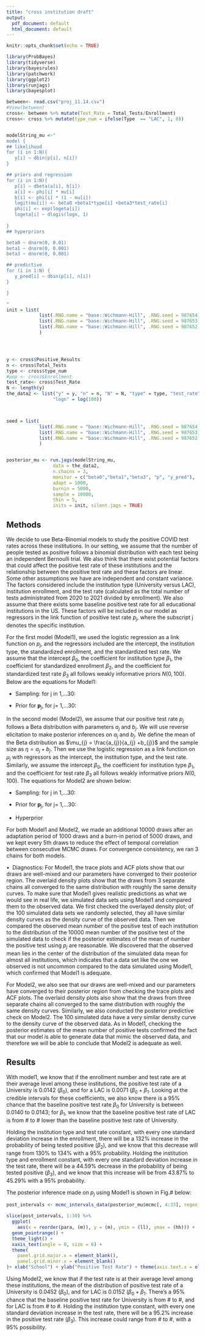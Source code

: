 ```yaml
---
title: "cross institution draft"
output:
  pdf_document: default
  html_document: default
---
```


```r
knitr::opts_chunk$set(echo = TRUE)
```

```r
library(ProbBayes)
library(tidyverse)
library(bayesrules)
library(patchwork)
library(ggplot2)
library(runjags)
library(bayesplot) 
```



```r
between<- read.csv("proj_11.14.csv")
#View(between)
cross<- between %>% mutate(Test_Rate = Total_Tests/Enrollment)
cross<- cross %>% mutate(type_num = ifelse(Type  == "LAC", 1, 0))


modelString_mu <-"
model {
## likelihood
for (i in 1:N){
   y[i] ~ dbin(p[i], n[i])
}

## priors and regression
for (i in 1:N){
   p[i] ~ dbeta(a[i], b[i])
   a[i] <- phi[i] * mu[i]
   b[i] <- phi[i] * (1 - mu[i])
   logit(mu[i]) <- beta0 +beta1*type[i] +beta3*test_rate[i]
   phi[i] <- exp(logeta[i])
   logeta[i] ~ dlogis(logn, 1)
   
}
## hyperpriors

beta0 ~ dnorm(0, 0.01)
beta1 ~ dnorm(0, 0.001)
beta3 ~ dnorm(0, 0.001)

## predictive 
for (i in 1:N) {
   y_pred[i] ~ dbin(p[i], n[i])
}

}

"
init = list(
            list(.RNG.name = "base::Wichmann-Hill", .RNG.seed = 987654), 
            list(.RNG.name = "base::Wichmann-Hill", .RNG.seed = 987653),
            list(.RNG.name = "base::Wichmann-Hill", .RNG.seed = 987652)
            )




y <- cross$Positive_Results
n <- cross$Total_Tests
type <- cross$type_num
#pop <- cross$Enrollment
test_rate<- cross$Test_Rate
N <- length(y)
the_data2 <- list("y" = y, "n" = n, "N" = N, "type" = type, "test_rate" = test_rate,
                 "logn" = log(100))



seed = list(
            list(.RNG.name = "base::Wichmann-Hill", .RNG.seed = 987654), 
            list(.RNG.name = "base::Wichmann-Hill", .RNG.seed = 987653),
            list(.RNG.name = "base::Wichmann-Hill", .RNG.seed = 987652)
            )


posterior_mu <- run.jags(modelString_mu,
                 data = the_data2,
                 n.chains = 3,
                 monitor = c("beta0","beta1","beta3", "p", "y_pred"),
                 adapt = 1000,
                 burnin = 5000,
                 sample = 10000,
                 thin = 5,
                 inits = init, silent.jags = TRUE)
```


## Methods

We decide to use Beta-Binomial models to study the positive COVID test rates across these institutions. In our setting, we assume that the number of people tested as positive follows a binomial distribution with each test being an independent Bernoulli trial. We also think that there exist potential factors that could affect the positive test rate of these institutions and the relationship between the positive test rate and these factors are linear. Some other assumptions we have are independent and constant variance. The factors considered include the institution type (University versus LAC), institution enrollment, and the test rate (calculated as the total number of tests administrated from 2020 to 2021 divided by enrollment). We also assume that there exists some baseline positive test rate for all educational institutions in the US. These factors will be included in our model as regressors in the link function of positive test rate $p_{j}$, where the subscript j denotes the specific institution.

For the first model (Model1), we used the logistic regression as a link function on $p_{j}$, and the regressors included are the intercept, the institution type, the standardized enrollment, and the standardized test rate. We assume that the intercept $\beta_{0}$, the coefficient for institution type $\beta_{1}$, the coefficient for standardized enrollment $\beta_{2}$, and the coefficient for standardized test rate $\beta_{3}$ all follows weakly informative priors $N(0, 100)$. Below are the equations for Model1: 

+ Sampling: for j in 1,...30:
\begin{equation}
\begin{gathered}
Y_{j}|p_{j}, n_{j} \stackrel{i.i.d.}{\sim} \binom{n_{j}}{p_{j}}\\
logit(p_{j}) = \beta_{0} + \beta_{1} * Type + \beta_{2} * Zscore\hspace{0.1cm}Enrollment + \beta_{3} * Zscore\hspace{0.1cm}TestRate
\end{gathered}
\end{equation}



+ Prior for $\mathbf{p}_{j}$, for j= 1,...30:
\begin{equation}
\begin{gathered}
\beta_{0} \sim \mathcal{N}(0,\,100)\\
\beta_{1} \sim \mathcal{N}(0,\,100)\\
\beta_{2} \sim \mathcal{N}(0,\,100)\\
\beta_{3} \sim \mathcal{N}(0,\,100)
\end{gathered}
\end{equation}


In the second model (Model2), we assume that our positive test rate $p_{j}$ follows a Beta distribution with parameters $a_{j}$ and $b_{j}$. We will use reverse elicitation to make posterior inferences on $a_{j}$ and $b_{j}$. We define the mean of the Beta distribution as $\mu_{j} = \frac{a_{j}}{a_{j} +b_{j}}$ and the sample size as $\eta = a_{j} +b_{j}$. Then we use the logistic regression as a link function on $\mu_{j}$ with regressors as the intercept, the institution type, and the test rate. Similarly, we assume the intercept $\beta_{0}$, the coefficient for institution type $\beta_{1}$, and the coefficient for test rate $\beta_{3}$ all follows weakly informative priors $N(0, 100)$. The equations for Model2 are shown below:

+ Sampling: for j in 1,...30:
\begin{equation}
\begin{gathered}
Y_{j}|p_{j}, n_{j} \stackrel{i.i.d.}{\sim} \binom{n_{j}}{p_{j}}\\
p_{j} \sim {Beta}(a_{j}, b_{j})
\end{gathered}
\end{equation}



+ Prior for $\mathbf{p}_{j}$, for j= 1,...30:
\begin{equation}
\begin{gathered}
a_{j} = \phi_{j} * \mu_{j}\\ 
b_{j} = \phi_{j} * (1 - \mu_{j})\\
logit(\mu_{j}) = \beta_{0} +\beta_{1} * type_{j} + \beta_{3} * TestRate_{j}\\
\phi_{j} = exp(logeta_{j})\\
logeta_{j} \sim Logistic(logn, 1)
\end{gathered}
\end{equation}



+ Hyperprior
\begin{equation}
\begin{gathered}
\beta_{0} \sim \mathcal{N}(0,\,100)\\
\beta_{1} \sim \mathcal{N}(0,\,100)\\
\beta_{3} \sim \mathcal{N}(0,\,100)\\
logn = log(100)
\end{gathered}
\end{equation}

For both Model1 and Model2, we made an additional 10000 draws after an adaptation period of 1000 draws and a burn-in period of 5000 draws, and we kept every 5th draws to reduce the effect of temporal correlation between consecutive MCMC draws. For convergence consistency, we ran 3 chains for both models.


• \ Diagnostics: 
For Model1, the trace plots and ACF plots show that our draws are well-mixed and our parameters have converged to their posterior region. The overlaid density plots show that the draws from 3 separate chains all converged to the same distribution with roughly the same density curves. To make sure that Model1 gives realistic predictions as what we would see in real life, we simulated data sets using Model1 and compared them to the observed data. We first checked the overlayed density plot; of the 100 simulated data sets we randomly selected, they all have similar density curves as the density curve of the observed data. Then we compared the observed mean number of the positive test of each institution to the distribution of the 10000 mean number of the positive test of the simulated data to check if the posterior estimates of the mean of number the positive test using $p_{j}$ are reasonable. We discovered that the observed mean lies in the center of the distribution of the simulated data mean for almost all institutions, which indicates that a data set like the one we observed is not uncommon compared to the data simulated using Model1, which confirmed that Model1 is adequate. 

For Model2, we also see that our draws are well-mixed and our parameters have converged to their posterior region from checking the trace plots and ACF plots. The overlaid density plots also show that the draws from three separate chains all converged to the same distribution with roughly the same density curves. Similarly, we also conducted the posterior predictive check on Model2. The 100 simulated data have a very similar density curve to the density curve of the observed data. As in Model1, checking the posterior estimates of the mean number of positive tests confirmed the fact that our model is able to generate data that mimic the observed data, and therefore we will be able to conclude that Model2 is adequate as well. 

## Results

With model1, we know that if the enrollment number and test rate are at their average level among these institutions, the positive test rate of a University is 0.0142 ($\beta_{0}$), and for a LAC is 0.0071 ($\beta_{0} +\beta_{1}$. Looking at the credible intervals for these coefficients, we also know there is a 95% chance that the baseline positive test rate $\beta_{0}$ for University is between 0.0140 to 0.0143; for $\beta_{1}$, we know that the baseline positive test rate of LAC is from # to # lower than the baseline positive test rate of University. 
 

Holding the institution type and test rate constant, with every one standard deviation increase in the enrollment, there will be a 132% increase in the probability of being tested positive ($\beta_{2}$), and we know that this decrease will range from 130% to 134% with a 95% probability. Holding the institution type and enrollment constant, with every one standard deviation increase in the test rate, there will be a 44.59% decrease in the probability of being tested positive ($\beta_{3}$), and we know that this increase will be from 43.87% to 45.29% with a 95% probability.


The posterior inference made on $p_{j}$ using Model1 is shown in Fig.# below:
```r
post_intervals <- mcmc_intervals_data(posterior_mu$mcmc[, 4:33], regex_pars = "p", prob_outer = 0.9) %>% mutate(para = c("Smiths College","Amherst College","Middlebury College","Williams College", "Colby College", "Stanford University", "Harvard University", "Boston University", "Johns Hopkins University", "Bowdoin College", "University of Chicago", "Rice University", "Carleton College", "University of Illinois, Urbana-Champaign", "Macalester College", "Bryn Mawr College", "University of California Berkely", "St. Olaf College", "University of Pennsylvania", "Washington and Lee University", "Ohio State University", "University of Arizona", "University of Washington", "University of Miami", "Pennsylvania State University", "University of Texas Austin", "Purdue University", "University of California Los Angeles", "Univsersity of Michigan", "University of Minnesota Twin City"))

slice(post_intervals, 1:30) %>%
  ggplot(
    aes(x = reorder(para, (m)), y = (m), ymin = (ll), ymax = (hh))) +
  geom_pointrange() +
  theme_light() +
  xaxis_text(angle = 0, size = 6) +
  theme(
    panel.grid.major.x = element_blank(),
    panel.grid.minor.x = element_blank()
)+ xlab("School") + ylab("Positive Test Rate") + theme(axis.text.x = element_text(angle = 90, vjust = 0.5, hjust=1))
```


Using Model2, we know that if the test rate is at their average level among these institutions, the mean of the distribution of positive test rate of a University is 0.0452 ($\beta_{0}$), and for LAC is 0.0152 ($\beta_{0} +\beta_{1}$. There’s a 95% chance that the baseline positive test rate for University is from # to #, and for LAC is from # to #. Holding the institution type constant, with every one standard deviation increase in the test rate, there will be a 95.2% increase in the positive test rate ($\beta_{3}$). This increase could range from # to #, with a 95% possibility. 



